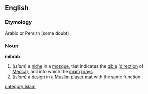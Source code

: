 ==English==
===Etymology===
Arabic or Persian (some doubt)
===Noun===
{{wikipedia}}
'''mihrab'''
#(''Islam'') a [[niche]] in a [[mosque]], that indicates the [[qibla]] ([[direction]] of [[Mecca]]), and into which the [[imam]] [[pray]]s
#(''Islam'') a [[design]] in a [[Muslim]] [[prayer]] [[mat]] with the same function
[[category:Islam]]